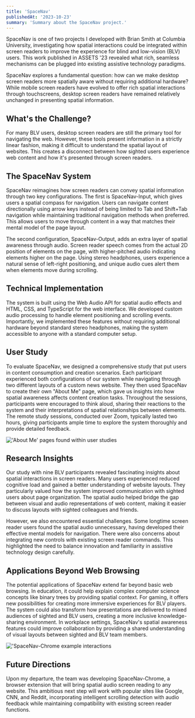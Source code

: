```yaml
---
title: 'SpaceNav'
publishedAt: '2023-10-23'
summary: 'Summary about the SpaceNav project.'
---
```


SpaceNav is one of two projects I developed with Brian Smith at Columbia University, investigating how spatial interactions could be integrated within screen readers to improve the experience for blind and low-vision (BLV) users. This work published in ASSETS '23 revealed what rich, seamless mechanisms can be plugged into existing assistive technology paradigms.

SpaceNav explores a fundamental question: how can we make desktop screen readers more spatially aware without requiring additional hardware? While mobile screen readers have evolved to offer rich spatial interactions through touchscreens, desktop screen readers have remained relatively unchanged in presenting spatial information.

## What's the Challenge?

For many BLV users, desktop screen readers are still the primary tool for navigating the web. However, these tools present information in a strictly linear fashion, making it difficult to understand the spatial layout of websites. This creates a disconnect between how sighted users experience web content and how it's presented through screen readers.

## The SpaceNav System

SpaceNav reimagines how screen readers can convey spatial information through two key configurations. The first is SpaceNav-Input, which gives users a spatial compass for navigation. Users can navigate content directionally using arrow keys instead of being limited to Tab and Shift+Tab navigation while maintaining traditional navigation methods when preferred. This allows users to move through content in a way that matches their mental model of the page layout.

The second configuration, SpaceNav-Output, adds an extra layer of spatial awareness through audio. Screen reader speech comes from the actual 2D position of elements on the page, with higher-pitched audio indicating elements higher on the page. Using stereo headphones, users experience a natural sense of left-right positioning, and unique audio cues alert them when elements move during scrolling.

## Technical Implementation

The system is built using the Web Audio API for spatial audio effects and HTML, CSS, and TypeScript for the web interface. We developed custom audio processing to handle element positioning and scrolling events. Importantly, we implemented these features without requiring additional hardware beyond standard stereo headphones, making the system accessible to anyone with a standard computer setup.

## User Study

To evaluate SpaceNav, we designed a comprehensive study that put users in content consumption and creation scenarios. Each participant experienced both configurations of our system while navigating through two different layouts of a custom news website. They then used SpaceNav to create their own "About Me" page, which gave us insights into how spatial awareness affects content creation tasks. Throughout the sessions, participants were encouraged to think aloud, sharing their reactions to the system and their interpretations of spatial relationships between elements. The remote study sessions, conducted over Zoom, typically lasted two hours, giving participants ample time to explore the system thoroughly and provide detailed feedback.

<Image 
  src="/spacenav/about_me_pages.png"
  alt="'About Me' pages found within user studies"
  width={800}
  height={600}
  caption="Two 'About Me' pages that a user study participant built using SpaceNav-Input (the left image) and SpaceNav-Output (the right image)."
/>

## Research Insights

Our study with nine BLV participants revealed fascinating insights about spatial interactions in screen readers. Many users experienced reduced cognitive load and gained a better understanding of website layouts. They particularly valued how the system improved communication with sighted users about page organization. The spatial audio helped bridge the gap between visual and audio representations of web content, making it easier to discuss layouts with sighted colleagues and friends.

However, we also encountered essential challenges. Some longtime screen reader users found the spatial audio unnecessary, having developed their effective mental models for navigation. There were also concerns about integrating new controls with existing screen reader commands. This highlighted the need to balance innovation and familiarity in assistive technology design carefully.

## Applications Beyond Web Browsing

The potential applications of SpaceNav extend far beyond basic web browsing. In education, it could help explain complex computer science concepts like binary trees by providing spatial context. For gaming, it offers new possibilities for creating more immersive experiences for BLV players. The system could also transform how presentations are delivered to mixed audiences of sighted and BLV users, creating a more inclusive knowledge-sharing environment. In workplace settings, SpaceNav's spatial awareness features could improve collaboration by providing a shared understanding of visual layouts between sighted and BLV team members.

<Image 
  src="/spacenav/chrome_extension.png"
  alt="'SpaceNav-Chrome example interactions"
  width={800}
  height={600}
  caption="How we envision the SpaceNav-Chrome system working on standard websites such as CNN, incorporating spatial interactions onto more complicated interfaces."
/>

## Future Directions

Upon my departure, the team was developing SpaceNav-Chrome, a browser extension that will bring spatial audio screen reading to any website. This ambitious next step will work with popular sites like Google, CNN, and Reddit, incorporating intelligent scrolling detection with audio feedback while maintaining compatibility with existing screen reader functions.